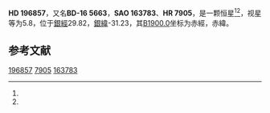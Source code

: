 {{Starbox begin
| name = HD 196857
}}
{{Starbox observe
| epoch = [[J2000.0|J2000.0]]
| constell = {{星座名待查}}<ref name=SIMBAD>{{cite web
 | url=http://simbad.u-strasbg.fr/simbad/sim-id?Ident=HR+7905
 | title =Pulsating variable Star
 | publisher=Centre de Données astronomiques de Strasbourg
 | work=SIMBAD
 | accessdate=2012-07-13}}</ref><ref name=DATA>{{cite web
 | url=http://vizier.u-strasbg.fr/viz-bin/VizieR-5?-out.add=.&-source=5050&-corr=PK=HR&-out.max=9999&HR=7905
 | title=VizieR Detailed Page
 | accessdate=2012-07-13
 | archive-date=2016-03-05
 | archive-url=https://web.archive.org/web/20160305021843/http://vizier.u-strasbg.fr/viz-bin/VizieR-5?-out.add=.&-source=5050&-corr=PK=HR&-out.max=9999&HR=7905
 | dead-url=no
 }}</ref>
| 星官 = 
| ra = {{RA|20|40|32.5}}<ref name=SIMBAD /><ref name=DATA />
| dec = {{DEC|-16|7|27}}<ref name=SIMBAD /><ref name=DATA />
| appmag_v = 5.8<ref name=SIMBAD /><ref name=DATA />
}}
{{Starbox character
| class = gG7<ref name=SIMBAD /><ref name=DATA />
| b-v = 1<ref name=SIMBAD /><ref name=DATA />
| u-b = 0.74<ref name=SIMBAD /><ref name=DATA />
| r-i = <ref name=SIMBAD /><ref name=DATA />
| variable = 
}}
{{Starbox astrometry
| radial_v = 0.74
| prop_mo_ra = -4
| parallax = 
| p_error = 
}}
{{Starbox catalog
| names =BD-16 5663，[[SAO星表|SAO]] 163783，[[HD星表|HD]] 196857，[[HR星表|HR]] 7905}}
{{Starbox reference |Simbad=HR+7905}}
{{Starbox end}}

'''HD 196857'''，又名'''BD-16 5663'''，'''SAO 163783'''、'''HR 7905'''，是一颗恒星<ref name=SIMBAD /><ref name=DATA />，视星等为5.8，位于[[銀道座標系|銀經]]29.82，[[銀道座標系|銀緯]]-31.23，其[[B1900.0|B1900.0]]坐标为赤經{{RA|20|34|55.4}}，赤緯{{DEC|-16|-31.23|48}}。

== 参考文献 ==
{{reflist}}

{{star-stub}}

[[Category:HD和HDE天體|196857]]
[[Category:HR天體|7905]]
[[Category:SAO天體|163783]]